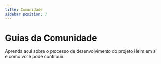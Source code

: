 ```yaml
---
title: Comunidade
sidebar_position: 7
---
```


# Guias da Comunidade

Aprenda aqui sobre o processo de desenvolvimento do projeto Helm em si
e como você pode contribuir.


<DocCardList />
